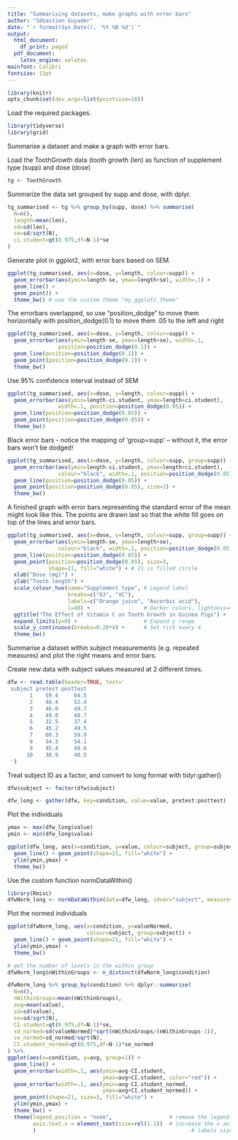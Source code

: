 ```yaml
---
title: "Summarising datasets, make graphs with error bars"
author: "Sébastien Guyader"
date: "`r format(Sys.Date(), '%Y %B %d')`"
output:
  html_document:
    df_print: paged
  pdf_document:
    latex_engine: xelatex
mainfont: Calibri
fontsize: 12pt
---
```


```r
library(knitr)
opts_chunk$set(dev.args=list(pointsize=10))
```

Load the required packages.
```r
library(tidyverse)
library(grid)
```

Summarise a dataset and make a graph with error bars.

Load the ToothGrowth data (tooth growth (len) as function of supplement type (supp) and dose (dose)

```r
tg <- ToothGrowth
```

Summarize the data set grouped by supp and dose, with dplyr.

```r
tg_summarised <- tg %>% group_by(supp, dose) %>% summarise(
  N=n(),
  length=mean(len),
  sd=sd(len),
  se=sd/sqrt(N),
  ci.student=qt(0.975,df=N-1)*se
)
```

Generate plot in ggplot2, with error bars based on SEM.

```r
ggplot(tg_summarised, aes(x=dose, y=length, colour=supp)) + 
  geom_errorbar(aes(ymin=length-se, ymax=length+se), width=.1) +
  geom_line() +
  geom_point() +
  theme_bw() # use the custom theme "my_ggplot2_theme"
```

The errorbars overlapped, so use "position_dodge" to move them horizontally with position_dodge(0.1) to move them .05 to the left and right

```r
ggplot(tg_summarised, aes(x=dose, y=length, colour=supp)) + 
  geom_errorbar(aes(ymin=length-se, ymax=length+se), width=.1,
                position=position_dodge(0.1)) +
  geom_line(position=position_dodge(0.1)) +
  geom_point(position=position_dodge(0.1)) +
  theme_bw()
```

Use 95% confidence interval instead of SEM

```r
ggplot(tg_summarised, aes(x=dose, y=length, colour=supp)) + 
  geom_errorbar(aes(ymin=length-ci.student, ymax=length+ci.student),
                width=.1, position=position_dodge(0.05)) +
  geom_line(position=position_dodge(0.05)) +
  geom_point(position=position_dodge(0.05)) +
  theme_bw()
```

Black error bars - notice the mapping of 'group=supp' -- without it, the error bars won't be dodged!

```r
ggplot(tg_summarised, aes(x=dose, y=length, colour=supp, group=supp)) + 
  geom_errorbar(aes(ymin=length-ci.student, ymax=length+ci.student),
                colour="black", width=.1, position=position_dodge(0.05)) +
  geom_line(position=position_dodge(0.05)) +
  geom_point(position=position_dodge(0.05), size=3) +
  theme_bw()
```

A finished graph with error bars representing the standard error of the mean might look like this. The points are drawn last so that the white fill goes on top of the lines and error bars.

```r
ggplot(tg_summarised, aes(x=dose, y=length, colour=supp, group=supp)) + 
  geom_errorbar(aes(ymin=length-se, ymax=length+se),
                colour="black", width=.1, position=position_dodge(0.05)) +
  geom_line(position=position_dodge(0.05)) +
  geom_point(position=position_dodge(0.05), size=3,
             shape=21, fill="white") + # 21 is filled circle
  xlab("Dose (mg)") +
  ylab("Tooth length") +
  scale_colour_hue(name="Supplement type", # Legend label
                   breaks=c("OJ", "VC"),
                   labels=c("Orange juice", "Ascorbic acid"),
                   l=40) +                 # Darker colors, lightness=40
  ggtitle("The Effect of Vitamin C on Tooth Growth in Guinea Pigs") +
  expand_limits(y=0) +                     # Expand y range
  scale_y_continuous(breaks=0:20*4) +      # Set tick every 4
  theme_bw()
```

Summarise a dataset within subject measurements (e.g. repeated measures) and plot the right means and error bars.

Create new data with subject values measured at 2 different times.

```r
dfw <- read.table(header=TRUE, text='
 subject pretest posttest
       1    59.4     64.5
       2    46.4     52.4
       3    46.0     49.7
       4    49.0     48.7
       5    32.5     37.4
       6    45.2     49.5
       7    60.3     59.9
       8    54.3     54.1
       9    45.4     49.6
      10    38.9     48.5
 ')
```

Treat subject ID as a factor, and convert to long format with tidyr:gather()

```r
dfw$subject <- factor(dfw$subject)

dfw_long <- gather(dfw, key=condition, value=value, pretest:posttest)
```

Plot the individuals

```r
ymax <- max(dfw_long$value)
ymin <- min(dfw_long$value)

ggplot(dfw_long, aes(x=condition, y=value, colour=subject, group=subject)) +
  geom_line() + geom_point(shape=21, fill="white") + 
  ylim(ymin,ymax) +
  theme_bw()
```

Use the custom function normDataWithin()

```r
library(Rmisc)
dfwNorm_long <- normDataWithin(data=dfw_long, idvar="subject", measurevar="value")
```

Plot the normed individuals

```r
ggplot(dfwNorm_long, aes(x=condition, y=valueNormed,
                         colour=subject, group=subject)) +
  geom_line() + geom_point(shape=21, fill="white") +
  ylim(ymin,ymax) +
  theme_bw()

# get the number of levels in the within group
dfwNorm_long$nWithinGroups <- n_distinct(dfwNorm_long$condition)

dfwNorm_long %>% group_by(condition) %>% dplyr::summarise(
  N=n(),
  nWithinGroups=mean(nWithinGroups),
  avg=mean(value),
  sd=sd(value),
  se=sd/sqrt(N),
  CI.student=qt(0.975,df=N-1)*se,
  sd_normed=sd(valueNormed)*sqrt(nWithinGroups/(nWithinGroups-1)),
  se_normed=sd_normed/sqrt(N),
  CI.student_normed=qt(0.975,df=N-1)*se_normed
) %>%
ggplot(aes(x=condition, y=avg, group=1)) +
  geom_line() +
  geom_errorbar(width=.1, aes(ymin=avg-CI.student,
                              ymax=avg+CI.student, color="red")) +
  geom_errorbar(width=.1, aes(ymin=avg-CI.student_normed,
                              ymax=avg+CI.student_normed)) +
  geom_point(shape=21, size=3, fill="white") +
  ylim(ymin,ymax) +
  theme_bw() +
  theme(legend.position = "none",                  # remove the legend
        axis.text.x = element_text(size=rel(1.1))  # increase the x axis
        )                                                 # labels size
```